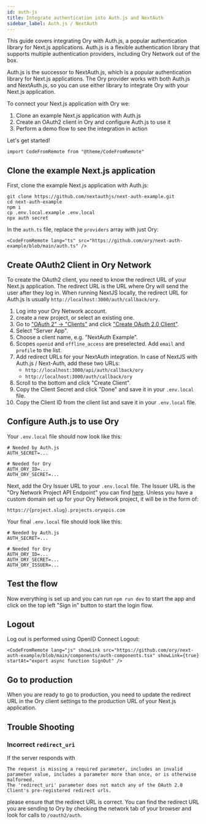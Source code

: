 ```yaml
---
id: auth-js
title: Integrate authentication into Auth.js and NextAuth
sidebar_label: Auth.js / NextAuth
---
```


This guide covers integrating Ory with Auth.js, a popular authentication library for Next.js applications. Auth.js is a flexible
authentication library that supports multiple authentication providers, including Ory Network out of the box.

Auth.js is the successor to NextAuth.js, which is a popular authentication library for Next.js applications. The Ory provider
works with both Auth.js and NextAuth.js, so you can use either library to integrate Ory with your Next.js application.

To connect your Next.js application with Ory we:

1. Clone an example Next.js application with Auth.js
2. Create an OAuth2 client in Ory and configure Auth.js to use it
3. Perform a demo flow to see the integration in action

Let's get started!

```mdx-code-block
import CodeFromRemote from "@theme/CodeFromRemote"
```

## Clone the example Next.js application

First, clone the example Next.js application with Auth.js:

```shell-session
git clone https://github.com/nextauthjs/next-auth-example.git
cd next-auth-example
npm i
cp .env.local.example .env.local
npx auth secret
```

In the `auth.ts` file, replace the `providers` array with just Ory:

```mdx-code-block
<CodeFromRemote lang="ts" src="https://github.com/ory/next-auth-example/blob/main/auth.ts" />
```

## Create OAuth2 Client in Ory Network

To create the OAuth2 client, you need to know the redirect URL of your Next.js application. The redirect URL is the URL where Ory
will send the user after they log in. When running NextJS locally, the redirect URL for Auth.js is usually
`http://localhost:3000/auth/callback/ory`.

1. Log into your Ory Network account.
2. create a new project, or select an existing one.
3. Go to ["OAuth 2" -> "Clients"](https://console.ory.sh/projects/current/oauth) and click
   ["Create OAuth 2.0 Client"](https://console.ory.sh/projects/current/oauth/create).
4. Select "Server App".
5. Choose a client name, e.g. "NextAuth Example".
6. Scopes `openid` and `offline_access` are preselected. Add `email` and `profile` to the list.
7. Add redirect URLs for your NextAuth integration. In case of NextJS with Auth.js / Next-Auth, add these two URLs:
   - `http://localhost:3000/api/auth/callback/ory`
   - `http://localhost:3000/auth/callback/ory`
8. Scroll to the bottom and click "Create Client".
9. Copy the Client Secret and click "Done" and save it in your `.env.local` file.
10. Copy the Client ID from the client list and save it in your `.env.local` file.

## Configure Auth.js to use Ory

Your `.env.local` file should now look like this:

```env
# Needed by Auth.js
AUTH_SECRET=...

# Needed for Ory
AUTH_ORY_ID=...
AUTH_ORY_SECRET=...
```

Next, add the Ory Issuer URL to your `.env.local` file. The Issuer URL is the "Ory Network Project API Endpoint" you can find
[here](https://console.ory.sh/projects/current/developers/guides). Unless you have a custom domain set up for your Ory Network
project, it will be in the form of:

```
https://{project.slug}.projects.oryapis.com
```

Your final `.env.local` file should look like this:

```env
# Needed by Auth.js
AUTH_SECRET=...

# Needed for Ory
AUTH_ORY_ID=...
AUTH_ORY_SECRET=...
AUTH_ORY_ISSUER=...
```

## Test the flow

Now everything is set up and you can run `npm run dev` to start the app and click on the top left "Sign in" button to start the
login flow.

## Logout

Log out is performed using OpenID Connect Logout:

```mdx-code-block
<CodeFromRemote lang="js" showLink src="https://github.com/ory/next-auth-example/blob/main/components/auth-components.tsx" showLink={true} startAt="export async function SignOut" />
```

## Go to production

When you are ready to go to production, you need to update the redirect URL in the Ory client settings to the production URL of
your Next.js application.

## Trouble Shooting

### Incorrect `redirect_uri`

If the server responds with

```
The request is missing a required parameter, includes an invalid parameter value, includes a parameter more than once, or is otherwise malformed.
The 'redirect_uri' parameter does not match any of the OAuth 2.0 Client's pre-registered redirect urls.
```

please ensure that the redirect URL is correct. You can find the redirect URL you are sending to Ory by checking the network tab
of your browser and look for calls to `/oauth2/auth`.
